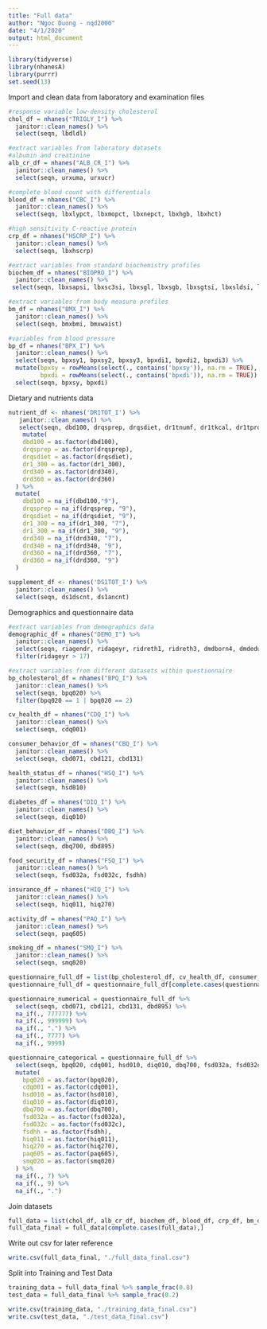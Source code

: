 ```yaml
---
title: "Full data"
author: "Ngoc Duong - nqd2000"
date: "4/1/2020"
output: html_document
---
```


```r
library(tidyverse)
library(nhanesA)
library(purrr)
set.seed(13)
```

Import and clean data from laboratory and examination files

```r
#response variable low-density cholesterol
chol_df = nhanes("TRIGLY_I") %>% 
  janitor::clean_names() %>% 
  select(seqn, lbdldl) 

#extract variables from laboratory datasets
#albumin and creatinine
alb_cr_df = nhanes("ALB_CR_I") %>% 
  janitor::clean_names() %>% 
  select(seqn, urxuma, urxucr) 

#complete blood count with differentials
blood_df = nhanes("CBC_I") %>% 
  janitor::clean_names() %>% 
  select(seqn, lbxlypct, lbxmopct, lbxnepct, lbxhgb, lbxhct) 

#high sensitivity C-reactive protein
crp_df = nhanes("HSCRP_I") %>% 
  janitor::clean_names() %>% 
  select(seqn, lbxhscrp) 

#extract variables from standard biochemistry profiles
biochem_df = nhanes("BIOPRO_I") %>% 
  janitor::clean_names() %>% 
 select(seqn, lbxsapsi, lbxsc3si, lbxsgl, lbxsgb, lbxsgtsi, lbxsldsi, lbxsph, lbxsksi, lbxstb, lbxsua) 

#extract variables from body measure profiles
bm_df = nhanes("BMX_I") %>% 
  janitor::clean_names() %>% 
  select(seqn, bmxbmi, bmxwaist)

#variables from blood pressure
bp_df = nhanes("BPX_I") %>% 
  janitor::clean_names() %>% 
  select(seqn, bpxsy1, bpxsy2, bpxsy3, bpxdi1, bpxdi2, bpxdi3) %>%
  mutate(bpxsy = rowMeans(select(., contains('bpxsy')), na.rm = TRUE),
         bpxdi = rowMeans(select(., contains('bpxdi')), na.rm = TRUE)) %>% 
  select(seqn, bpxsy, bpxdi)
```


Dietary and nutrients data
```r
nutrient_df <- nhanes('DR1TOT_I') %>% 
   janitor::clean_names() %>% 
   select(seqn, dbd100, drqsprep, drqsdiet, dr1tnumf, dr1tkcal, dr1tprot, dr1tcarb, dr1tsugr, dr1tfibe, dr1ttfat, dr1tcaff, dr1talco, dr1_300, dr1_320z, dr1_320z, drd340, drd360) %>% 
    mutate(
    dbd100 = as.factor(dbd100),
    drqsprep = as.factor(drqsprep),
    drqsdiet = as.factor(drqsdiet),
    dr1_300 = as.factor(dr1_300),
    drd340 = as.factor(drd340),
    drd360 = as.factor(drd360)
  ) %>% 
  mutate(
    dbd100 = na_if(dbd100,"9"), 
    drqsprep = na_if(drqsprep, "9"),
    drqsdiet = na_if(drqsdiet, "9"), 
    dr1_300 = na_if(dr1_300, "7"),
    dr1_300 = na_if(dr1_300, "9"), 
    drd340 = na_if(drd340, "7"),
    drd340 = na_if(drd340, "9"),
    drd360 = na_if(drd360, "7"),
    drd360 = na_if(drd360, "9")
  )

supplement_df <- nhanes('DS1TOT_I') %>% 
  janitor::clean_names() %>% 
  select(seqn, ds1dscnt, ds1ancnt)
```


Demographics and questionnaire data 
```r
#extract variables from demographics data
demographic_df = nhanes("DEMO_I") %>% 
  janitor::clean_names() %>% 
  select(seqn, riagendr, ridageyr, ridreth1, ridreth3, dmdborn4, dmdeduc3, dmdeduc2, indfmpir) %>% 
  filter(ridageyr > 17)

#extract variables from different datasets within questionnaire
bp_cholesterol_df = nhanes("BPQ_I") %>% 
  janitor::clean_names() %>% 
  select(seqn, bpq020) %>% 
  filter(bpq020 == 1 | bpq020 == 2)

cv_health_df = nhanes("CDQ_I") %>% 
  janitor::clean_names() %>% 
  select(seqn, cdq001)

consumer_behavior_df = nhanes("CBQ_I") %>% 
  janitor::clean_names() %>% 
  select(seqn, cbd071, cbd121, cbd131)

health_status_df = nhanes("HSQ_I") %>% 
  janitor::clean_names() %>% 
  select(seqn, hsd010)

diabetes_df = nhanes("DIQ_I") %>% 
  janitor::clean_names() %>% 
  select(seqn, diq010)

diet_behavior_df = nhanes("DBQ_I") %>% 
  janitor::clean_names() %>% 
  select(seqn, dbq700, dbd895)

food_security_df = nhanes("FSQ_I") %>% 
  janitor::clean_names() %>% 
  select(seqn, fsd032a, fsd032c, fsdhh)

insurance_df = nhanes("HIQ_I") %>% 
  janitor::clean_names() %>% 
  select(seqn, hiq011, hiq270)

activity_df = nhanes("PAQ_I") %>% 
  janitor::clean_names() %>% 
  select(seqn, paq605)

smoking_df = nhanes("SMQ_I") %>% 
  janitor::clean_names() %>% 
  select(seqn, smq020)

questionnaire_full_df = list(bp_cholesterol_df, cv_health_df, consumer_behavior_df, health_status_df, diabetes_df, diet_behavior_df, food_security_df, insurance_df, activity_df, smoking_df) %>% reduce(full_join, by = "seqn") 
questionnaire_full_df = questionnaire_full_df[complete.cases(questionnaire_full_df),] 

questionnaire_numerical = questionnaire_full_df %>% 
  select(seqn, cbd071, cbd121, cbd131, dbd895) %>% 
  na_if(., 777777) %>% 
  na_if(., 999999) %>% 
  na_if(., ".") %>% 
  na_if(., 7777) %>% 
  na_if(., 9999)

questionnaire_categorical = questionnaire_full_df %>% 
  select(seqn, bpq020, cdq001, hsd010, diq010, dbq700, fsd032a, fsd032c, fsdhh, hiq011, hiq270, paq605, smq020) %>% 
  mutate(
    bpq020 = as.factor(bpq020),
    cdq001 = as.factor(cdq001),
    hsd010 = as.factor(hsd010),
    diq010 = as.factor(diq010),
    dbq700 = as.factor(dbq700),
    fsd032a = as.factor(fsd032a),
    fsd032c = as.factor(fsd032c),
    fsdhh = as.factor(fsdhh),
    hiq011 = as.factor(hiq011),
    hiq270 = as.factor(hiq270),
    paq605 = as.factor(paq605),
    smq020 = as.factor(smq020)
  ) %>% 
  na_if(., 7) %>% 
  na_if(., 9) %>% 
  na_if(., ".")
```

Join datasets

```r
full_data = list(chol_df, alb_cr_df, biochem_df, blood_df, crp_df, bm_df, bp_df, nutrient_df, supplement_df, questionnaire_numerical, questionnaire_categorical) %>% reduce(full_join, by = "seqn") 
full_data_final = full_data[complete.cases(full_data),]
```

Write out csv for later reference 

```r
write.csv(full_data_final, "./full_data_final.csv")
```

Split into Training and Test Data
```r
training_data = full_data_final %>% sample_frac(0.8)
test_data = full_data_final %>% sample_frac(0.2)

write.csv(training_data, "./training_data_final.csv")
write.csv(test_data, "./test_data_final.csv")
```


